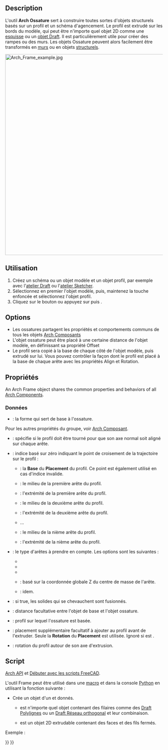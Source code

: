 <languages/>

{{Docnav/fr
|[[Arch_Roof/fr|Toit]]
|[[Arch_Fence/fr|Clôture]]
|[[BIM_Workbench/fr|Atelier BIM]]
|IconL=Arch_Roof.svg
|IconR=Arch_Fence.svg
|IconC=Workbench_BIM.svg
}}

{{VeryImportantMessage|Cette commande fait partie de l'ensemble intégré de l'[[BIM_Workbench/fr|atelier BIM]] avec la V1.0<br>
Cette page a été mise à jour pour cette version.}}

{{GuiCommand/fr
|Name=Arch Frame
|Name/fr=Arch Ossature
|MenuLocation=3D/BIM → Ossature
|Workbenches=[[BIM_Workbench/fr|BIM]]
|Shortcut={{KEY|F}} {{KEY|R}}
|SeeAlso=
}}

==Description==

L'outil '''Arch Ossature''' sert à construire toutes sortes d'objets structurels basés sur un profil et un schéma d'agencement. Le profil est extrudé sur les bords du modèle, qui peut être n'importe quel objet 2D comme une [[Sketcher_Workbench/fr|esquisse]] ou un [[Draft_Workbench/fr|objet Draft]]. Il est particulièrement utile pour créer des rampes ou des murs. Les objets Ossature peuvent alors facilement être transformés en [[Arch_Wall/fr|murs]] ou en objets [[Arch_Structure/fr|structurels]].

[[Image:Arch Frame example.jpg|640px]]
{{Caption|Ici l'objet Frame (structure) est créé à partir d'un [[Draft_OrthoArray/fr|Draft Réseau orthogonal]] d'une [[Draft_Line/fr|Draft Ligne]] en utilisant un [[Draft_Circle/fr|Draft Cercle]] comme profil.}}

<span id="Usage"></span>
==Utilisation==

# Créez un schéma ou un objet modèle et un objet profil, par exemple avec l'[[Draft_Workbench/fr|atelier Draft]] ou l'[[Sketcher_Workbench/fr|atelier Sketcher]].
# Sélectionnez en premier l'objet modèle, puis, maintenez la touche {{KEY|Ctrl}} enfoncée et sélectionnez l'objet profil.
# Cliquez sur le bouton {{Button|[[Image:Arch Frame.svg|16px]] [[Arch_Frame/fr|Ossature]]}} ou appuyez sur {{KEY|F}} puis {{KEY|R}}.

==Options==

<div class="mw-translate-fuzzy">
* Les ossatures partagent les propriétés et comportements  communs de tous les objets [[Arch_Component/fr|Arch Composants]]
* L'objet ossature peut être placé à une certaine distance de l'objet modèle, en définissant sa propriété Offset 
* Le profil sera copié à la base de chaque côté de l'objet modèle, puis extrudé sur lui. Vous pouvez contrôler la façon dont le profil est placé à la base de chaque arête avec les propriétés Align et Rotation.
</div>

<span id="Properties"></span>
==Propriétés==

An Arch Frame object shares the common properties and behaviors of all [[Arch_Component|Arch Components]].

<span id="Data"></span>
===Données===

{{TitleProperty|Component}}

* {{PropertyData|Base|Link}} : la forme qui sert de base à l'ossature.

Pour les autres propriétés du groupe, voir [[Arch_Component/fr#Propriétés|Arch Composant]].

{{TitleProperty|Frame}}

* {{PropertyData|Align|Bool}} : spécifie si le profil doit être tourné pour que son axe normal soit aligné sur chaque arête.
* {{PropertyData|Base Point|Integer}} : indice basé sur zéro indiquant le point de croisement de la trajectoire sur le profil :
** {{Value|0}} : la '''Base''' du '''Placement''' du profil. Ce point est également utilisé en cas d'indice invalide.
** {{Value|1}} : le milieu de la première arête du profil.
** {{Value|2}} : l'extrémité de la première arête du profil.
** {{Value|3}} : le milieu de la deuxième arête du profil.
** {{Value|4}} : l'extrémité de la deuxième arête du profil.
** ...
** {{Value|n*2-1}} : le milieu de la nième arête du profil.
** {{Value|n*2}} : l'extrémité de la nième arête du profil.
* {{PropertyData|Edges|Enumeration}} : le type d'arêtes à prendre en compte. Les options sont les suivantes :
** {{Value|All edges}}
** {{Value|Vertical edges}}
** {{Value|Horizontal edges}}
** {{Value|Bottom horizontal edges}} : basé sur la coordonnée globale Z du centre de masse de l'arête.
** {{Value|Top horizontal edges}} : idem.
* {{PropertyData|Fuse|Bool}} : si true, les solides qui se chevauchent sont fusionnés.
* {{PropertyData|Offset|VectorDistance}} : distance facultative entre l'objet de base et l'objet ossature.
* {{PropertyData|Profile|Link}} : profil sur lequel l'ossature est basée.
* {{PropertyData|Profile Placement|Placement}} : placement supplémentaire facultatif à ajouter au profil avant de l'extruder. Seule la '''Rotation''' du '''Placement''' est utilisée. Ignoré si {{PropertyData|Align}} est {{TRUE}}.
* {{PropertyData|Rotation|Angle}} : rotation du profil autour de son axe d'extrusion.

<span id="Scripting"></span>
==Script==

{{Emphasis|Voir aussi :}} [[Arch_API/fr|Arch API]] et [[FreeCAD_Scripting_Basics/fr|Débuter avec les scripts FreeCAD]].

L'outil Frame peut être utilisé dans une [[Macros/fr|macro]] et dans la console [[Python/fr|Python]] en utilisant la fonction suivante :

{{Code|code=
Frame = makeFrame(baseobj, profile)
}}

* Crée un objet {{incode|Frame}} d'un {{incode|baseobj}} et {{incode|profile}} donnés.
** {{incode|baseobj}} est n'importe quel objet contenant des filaires comme des [[Draft_Wire/fr|Draft Polylignes]] ou un [[Draft_OrthoArray/fr|Draft Réseau orthogonal]] et leur combinaison.
** {{incode|profile}} est un objet 2D extrudable contenant des faces et des fils fermés.

Exemple :

{{Code|code=
import Draft, Arch

Line = Draft.makeLine(FreeCAD.Vector(0, 0, 0), FreeCAD.Vector(0, 0, 2000))
baseobj = Draft.makeArray(Line, FreeCAD.Vector(1000, 0, 0), FreeCAD.Vector(0, 1, 0), 6, 1)

profile = Draft.makeCircle(200)
Frame = Arch.makeFrame(baseobj, profile)
FreeCAD.ActiveDocument.recompute()
}}


{{Docnav/fr
|[[Arch_Roof/fr|Toit]]
|[[Arch_Fence/fr|Clôture]]
|[[BIM_Workbench/fr|Atelier BIM]]
|IconL=Arch_Roof.svg
|IconR=Arch_Fence.svg
|IconC=Workbench_BIM.svg
}}

{{BIM_Tools_navi{{#translation:}}}}
{{Userdocnavi{{#translation:}}}}